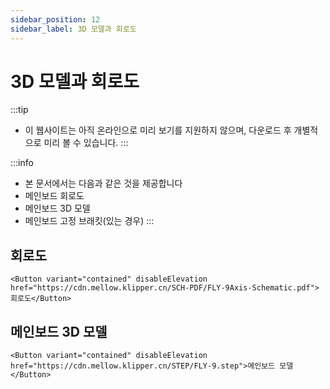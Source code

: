 ```yaml
---
sidebar_position: 12
sidebar_label: 3D 모델과 회로도
---
```




# 3D 모델과 회로도


:::tip
* 이 웹사이트는 아직 온라인으로 미리 보기를 지원하지 않으며, 다운로드 후 개별적으로 미리 볼 수 있습니다.
:::

:::info
* 본 문서에서는 다음과 같은 것을 제공합니다
* 메인보드 회로도
* 메인보드 3D 모델
* 메인보드 고정 브래킷(있는 경우)
:::

## 회로도

    <Button variant="contained" disableElevation href="https://cdn.mellow.klipper.cn/SCH-PDF/FLY-9Axis-Schematic.pdf">회로도</Button>


## 메인보드 3D 모델

    <Button variant="contained" disableElevation href="https://cdn.mellow.klipper.cn/STEP/FLY-9.step">메인보드 모델</Button>